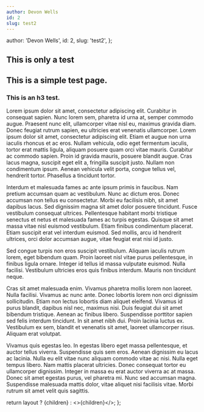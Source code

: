 ```yaml
---
author: Devon Wells
id: 2
slug: test2
---
```



  author: 'Devon Wells',
  id: 2,
  slug: 'test2',
};

<section>

# This is only a test

## This is a simple test page.

### This is an h3 test.

Lorem ipsum dolor sit amet, consectetur adipiscing elit. Curabitur in consequat sapien. Nunc lorem sem, pharetra id urna at, semper commodo augue. Praesent nunc elit, ullamcorper vitae nisl eu, maximus gravida diam. Donec feugiat rutrum sapien, eu ultricies erat venenatis ullamcorper. Lorem ipsum dolor sit amet, consectetur adipiscing elit. Etiam et augue non urna iaculis rhoncus et ac eros. Nullam vehicula, odio eget fermentum iaculis, tortor erat mattis ligula, aliquam posuere quam orci vitae mauris. Curabitur ac commodo sapien. Proin id gravida mauris, posuere blandit augue. Cras lacus magna, suscipit eget elit a, fringilla suscipit justo. Nullam non condimentum ipsum. Aenean vehicula velit porta, congue tellus vel, hendrerit tortor. Phasellus a tincidunt tortor.

Interdum et malesuada fames ac ante ipsum primis in faucibus. Nam pretium accumsan quam ac vestibulum. Nunc ac dictum eros. Donec accumsan non tellus eu consectetur. Morbi eu facilisis nibh, sit amet dapibus lacus. Sed dignissim magna sit amet dolor posuere tincidunt. Fusce vestibulum consequat ultrices. Pellentesque habitant morbi tristique senectus et netus et malesuada fames ac turpis egestas. Quisque sit amet massa vitae nisl euismod vestibulum. Etiam finibus condimentum placerat. Etiam suscipit erat vel interdum euismod. Sed mollis, arcu id hendrerit ultrices, orci dolor accumsan augue, vitae feugiat erat nisi id justo.

Sed congue turpis non eros suscipit vestibulum. Aliquam iaculis rutrum lorem, eget bibendum quam. Proin laoreet nisl vitae purus pellentesque, in finibus ligula ornare. Integer id tellus id massa vulputate euismod. Nulla facilisi. Vestibulum ultricies eros quis finibus interdum. Mauris non tincidunt neque.

Cras sit amet malesuada enim. Vivamus pharetra mollis lorem non laoreet. Nulla facilisi. Vivamus ac nunc ante. Donec lobortis lorem non orci dignissim sollicitudin. Etiam non lectus lobortis diam aliquet eleifend. Vivamus id purus blandit, dapibus nisl nec, maximus nisi. Duis feugiat dui sit amet bibendum tristique. Aenean ac finibus libero. Suspendisse porttitor sapien sed felis interdum tincidunt. In sit amet nibh dui. Proin lacinia luctus ex. Vestibulum ex sem, blandit et venenatis sit amet, laoreet ullamcorper risus. Aliquam erat volutpat.

Vivamus quis egestas leo. In egestas libero eget massa pellentesque, et auctor tellus viverra. Suspendisse quis sem eros. Aenean dignissim eu lacus ac lacinia. Nulla eu elit vitae nunc aliquam commodo vitae ac nisi. Nulla eget tempus libero. Nam mattis placerat ultricies. Donec consequat tortor eu ullamcorper dignissim. Integer in massa eu erat auctor viverra ac at massa. Donec sit amet egestas purus, vel pharetra mi. Nunc sed accumsan magna. Suspendisse malesuada mattis dolor, vitae aliquet nisi facilisis vitae. Morbi rutrum sit amet velit quis sagittis.

</section>

  return layout ? <Layout>{children}</Layout> : <>{children}</>;
};
